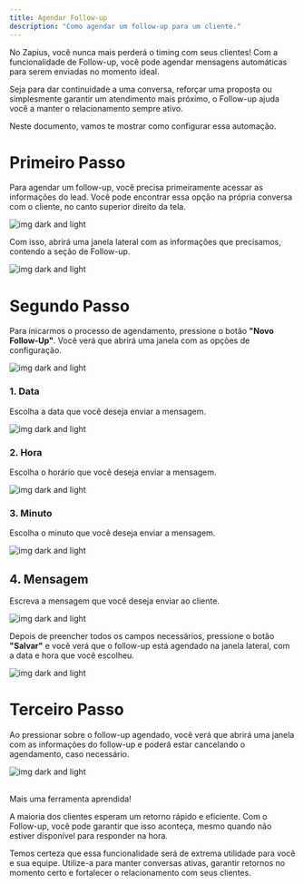 ```yaml
---
title: Agendar Follow-up
description: "Como agendar um follow-up para um cliente."
---
```


No Zapius, você nunca mais perderá o timing com seus clientes! Com a funcionalidade de Follow-up, você pode agendar mensagens automáticas para serem enviadas no momento ideal.

Seja para dar continuidade a uma conversa, reforçar uma proposta ou simplesmente garantir um atendimento mais próximo, o Follow-up ajuda você a manter o relacionamento sempre ativo.

Neste documento, vamos te mostrar como configurar essa automação.

# Primeiro Passo

Para agendar um follow-up, você precisa primeiramente acessar as informações do lead. Você pode encontrar essa opção na própria conversa com o cliente, no canto superior direito da tela.

<Frame>
  <div className="w-full flex justify-center">
    <img
      alt="img dark and light"
      className="dark:block"
      class="shadow-lg rounded-lg"
      src="/images/follow-up/informacoes-lead-conversas.png"
    />
  </div>
</Frame>

Com isso, abrirá uma janela lateral com as informações que precisamos, contendo a seção de Follow-up.

<Frame>
  <div className="w-full flex justify-center">
    <img
      alt="img dark and light"
      className="dark:block"
      class="shadow-lg rounded-lg"
      src="/images/follow-up/informacoes-lead-follow-up.png"
    />
  </div>
</Frame>

# Segundo Passo

Para inicarmos o processo de agendamento, pressione o botão **"Novo Follow-Up"**. Você verá que abrirá uma janela com as opções de configuração.

<Frame>
  <div className="w-full flex justify-center">
    <img
      alt="img dark and light"
      className="dark:block"
      class="shadow-lg rounded-lg"
      src="/images/follow-up/follow-up-aberto.png"
    />
  </div>
</Frame>

### 1. Data

Escolha a data que você deseja enviar a mensagem.

<Frame>
  <div className="w-full flex justify-center">
    <img
      alt="img dark and light"
      className="dark:block"
      class="shadow-lg rounded-lg"
      src="/images/follow-up/follow-up-data.png"
    />
  </div>
</Frame>

### 2. Hora

Escolha o horário que você deseja enviar a mensagem.

<Frame>
  <div className="w-full flex justify-center">
    <img
      alt="img dark and light"
      className="dark:block"
      class="shadow-lg rounded-lg"
      src="/images/follow-up/follow-up-hora.png"
    />
  </div>
</Frame>

### 3. Minuto

Escolha o minuto que você deseja enviar a mensagem.

<Frame>
  <div className="w-full flex justify-center">
    <img
      alt="img dark and light"
      className="dark:block"
      class="shadow-lg rounded-lg"
      src="/images/follow-up/follow-up-minuto.png"
    />
  </div>
</Frame>

## 4. Mensagem

Escreva a mensagem que você deseja enviar ao cliente.

<Frame>
  <div className="w-full flex justify-center">
    <img
      alt="img dark and light"
      className="dark:block"
      class="shadow-lg rounded-lg"
      src="/images/follow-up/follow-up-mensagem.png"
    />
  </div>
</Frame>

Depois de preencher todos os campos necessários, pressione o botão **"Salvar"** e você verá que o follow-up está agendado na janela lateral, com a data e hora que você escolheu.

<Frame>
  <div className="w-full flex justify-center">
    <img
      alt="img dark and light"
      className="dark:block"
      class="shadow-lg rounded-lg"
      src="/images/follow-up/follow-up-agendado.png"
    />
  </div>
</Frame>

# Terceiro Passo

Ao pressionar sobre o follow-up agendado, você verá que abrirá uma janela com as informações do follow-up e poderá estar cancelando o agendamento, caso necessário.

<Frame>
  <div className="w-full flex justify-center">
    <img
      alt="img dark and light"
      className="dark:block"
      class="shadow-lg rounded-lg"
      src="/images/follow-up/follow-up-informacoes.png"
    />
  </div>
</Frame>

<br />

Mais uma ferramenta aprendida!

A maioria dos clientes esperam um retorno rápido e eficiente. Com o Follow-up, você pode garantir que isso aconteça, mesmo quando não estiver disponível para responder na hora.

Temos certeza que essa funcionalidade será de extrema utilidade para você e sua equipe. Utilize-a para manter conversas ativas, garantir retornos no momento certo e fortalecer o relacionamento com seus clientes.
